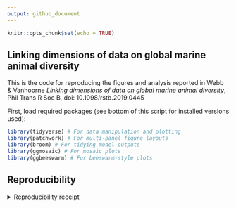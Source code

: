 ```yaml
---
output: github_document
---
```


<!-- README.md is generated from README.Rmd. Please edit that file -->

```r
knitr::opts_chunk$set(echo = TRUE)
```

## Linking dimensions of data on global marine animal diversity

This is the code for reproducing the figures and analysis reported in Webb & Vanhoorne _Linking dimensions of data on global marine animal diversity_, Phil Trans R Soc B, doi: 10.1098/rstb.2019.0445

First, load required packages (see bottom of this script for installed versions used):
```r
library(tidyverse) # For data manipulation and plotting
library(patchwork) # For multi-panel figure layouts
library(broom) # For tidying model outputs
library(ggmosaic) # For mosaic plots
library(ggbeeswarm) # For beeswarm-style plots
```


## Reproducibility
<details><summary>Reproducibility receipt</summary>
```r
## datetime
Sys.time()

## repository
git2r::repository()

## session info
sessionInfo()
```

